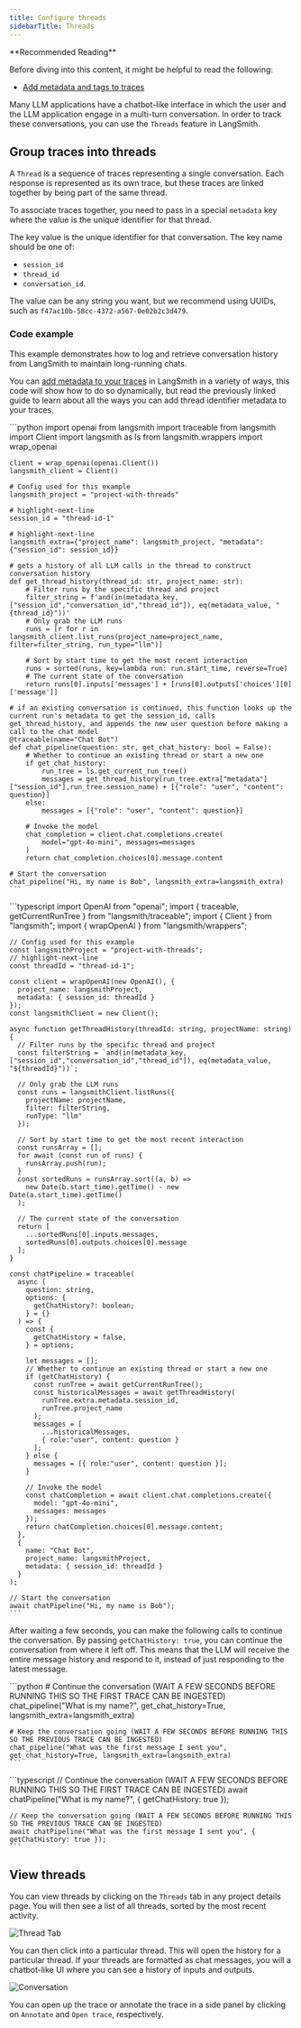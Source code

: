 ```yaml
---
title: Configure threads
sidebarTitle: Threads
---
```


<Tip>
**Recommended Reading**

Before diving into this content, it might be helpful to read the following:

- [Add metadata and tags to traces](./add-metadata-tags)

</Tip>

Many LLM applications have a chatbot-like interface in which the user and the LLM application engage in a multi-turn conversation. In order to track these conversations, you can use the `Threads` feature in LangSmith.

## Group traces into threads

A `Thread` is a sequence of traces representing a single conversation. Each response is represented as its own trace, but these traces are linked together by being part of the same thread.

To associate traces together, you need to pass in a special `metadata` key where the value is the unique identifier for that thread.

The key value is the unique identifier for that conversation.
The key name should be one of:

- `session_id`
- `thread_id`
- `conversation_id`.

The value can be any string you want, but we recommend using UUIDs, such as `f47ac10b-58cc-4372-a567-0e02b2c3d479`.

### Code example

This example demonstrates how to log and retrieve conversation history from LangSmith to maintain long-running chats.

You can [add metadata to your traces](./add-metadata-tags) in LangSmith in a variety of ways, this code will show how to do so dynamically, but read the
previously linked guide to learn about all the ways you can add thread identifier metadata to your traces.

<Tabs>
  <Tab title="Python">
    ```python
    import openai
    from langsmith import traceable
    from langsmith import Client
    import langsmith as ls
    from langsmith.wrappers import wrap_openai

    client = wrap_openai(openai.Client())
    langsmith_client = Client()

    # Config used for this example
    langsmith_project = "project-with-threads"

    # highlight-next-line
    session_id = "thread-id-1"

    # highlight-next-line
    langsmith_extra={"project_name": langsmith_project, "metadata":{"session_id": session_id}}

    # gets a history of all LLM calls in the thread to construct conversation history
    def get_thread_history(thread_id: str, project_name: str):
        # Filter runs by the specific thread and project
        filter_string = f'and(in(metadata_key, ["session_id","conversation_id","thread_id"]), eq(metadata_value, "{thread_id}"))'
        # Only grab the LLM runs
        runs = [r for r in langsmith_client.list_runs(project_name=project_name, filter=filter_string, run_type="llm")]

        # Sort by start time to get the most recent interaction
        runs = sorted(runs, key=lambda run: run.start_time, reverse=True)
        # The current state of the conversation
        return runs[0].inputs['messages'] + [runs[0].outputs['choices'][0]['message']]

    # if an existing conversation is continued, this function looks up the current run's metadata to get the session_id, calls get_thread_history, and appends the new user question before making a call to the chat model
    @traceable(name="Chat Bot")
    def chat_pipeline(question: str, get_chat_history: bool = False):
        # Whether to continue an existing thread or start a new one
        if get_chat_history:
            run_tree = ls.get_current_run_tree()
            messages = get_thread_history(run_tree.extra["metadata"]["session_id"],run_tree.session_name) + [{"role": "user", "content": question}]
        else:
            messages = [{"role": "user", "content": question}]

        # Invoke the model
        chat_completion = client.chat.completions.create(
            model="gpt-4o-mini", messages=messages
        )
        return chat_completion.choices[0].message.content

    # Start the conversation
    chat_pipeline("Hi, my name is Bob", langsmith_extra=langsmith_extra)
    ```
  </Tab>
  <Tab title="TypeScript">
    ```typescript
    import OpenAI from "openai";
    import { traceable, getCurrentRunTree } from "langsmith/traceable";
    import { Client } from "langsmith";
    import { wrapOpenAI } from "langsmith/wrappers";

    // Config used for this example
    const langsmithProject = "project-with-threads";
    // highlight-next-line
    const threadId = "thread-id-1";

    const client = wrapOpenAI(new OpenAI(), {
      project_name: langsmithProject,
      metadata: { session_id: threadId }  
    });
    const langsmithClient = new Client();

    async function getThreadHistory(threadId: string, projectName: string) {
      // Filter runs by the specific thread and project
      const filterString = `and(in(metadata_key, ["session_id","conversation_id","thread_id"]), eq(metadata_value, "${threadId}"))`;

      // Only grab the LLM runs
      const runs = langsmithClient.listRuns({
        projectName: projectName,
        filter: filterString,
        runType: "llm"
      });

      // Sort by start time to get the most recent interaction
      const runsArray = [];
      for await (const run of runs) {
        runsArray.push(run);
      }
      const sortedRuns = runsArray.sort((a, b) =>
        new Date(b.start_time).getTime() - new Date(a.start_time).getTime()
      );

      // The current state of the conversation
      return [
        ...sortedRuns[0].inputs.messages,
        sortedRuns[0].outputs.choices[0].message
      ];
    }

    const chatPipeline = traceable(
      async (
        question: string,
        options: {
          getChatHistory?: boolean;
        } = {}
      ) => {
        const {
          getChatHistory = false,
        } = options;

        let messages = [];
        // Whether to continue an existing thread or start a new one
        if (getChatHistory) {
          const runTree = await getCurrentRunTree();
          const historicalMessages = await getThreadHistory(
            runTree.extra.metadata.session_id,
            runTree.project_name
          );
          messages = [
            ...historicalMessages,
            { role:"user", content: question }
          ];
        } else {
          messages = [{ role:"user", content: question }];
        }

        // Invoke the model
        const chatCompletion = await client.chat.completions.create({
          model: "gpt-4o-mini",
          messages: messages
        });
        return chatCompletion.choices[0].message.content;
      },
      {
        name: "Chat Bot",
        project_name: langsmithProject,
        metadata: { session_id: threadId }  
      }
    );

    // Start the conversation
    await chatPipeline("Hi, my name is Bob");
    ```
  </Tab>
</Tabs>

After waiting a few seconds, you can make the following calls to continue the conversation. By passing `getChatHistory: true`,
you can continue the conversation from where it left off. This means that the LLM will receive the entire message history and respond to it,
instead of just responding to the latest message.

<Tabs>
  <Tab title="Python">
    ```python
    # Continue the conversation (WAIT A FEW SECONDS BEFORE RUNNING THIS SO THE FIRST TRACE CAN BE INGESTED)
    chat_pipeline("What is my name?", get_chat_history=True, langsmith_extra=langsmith_extra)

    # Keep the conversation going (WAIT A FEW SECONDS BEFORE RUNNING THIS SO THE PREVIOUS TRACE CAN BE INGESTED)
    chat_pipeline("What was the first message I sent you", get_chat_history=True, langsmith_extra=langsmith_extra)
    ```
  </Tab>
  <Tab title="TypeScript">
    ```typescript
    // Continue the conversation (WAIT A FEW SECONDS BEFORE RUNNING THIS SO THE FIRST TRACE CAN BE INGESTED)
    await chatPipeline("What is my name?", { getChatHistory: true });

    // Keep the conversation going (WAIT A FEW SECONDS BEFORE RUNNING THIS SO THE PREVIOUS TRACE CAN BE INGESTED)
    await chatPipeline("What was the first message I sent you", { getChatHistory: true });
    ```
  </Tab>
</Tabs>

## View threads

You can view threads by clicking on the `Threads` tab in any project details page. You will then see a list of all threads, sorted by the most recent activity.

![Thread Tab](/langsmith/images/convo-tab.png)

You can then click into a particular thread. This will open the history for a particular thread. If your threads are formatted as chat messages, you will a chatbot-like UI where you can see a history of inputs and outputs.

![Conversation](/langsmith/images/convo.png)

You can open up the trace or annotate the trace in a side panel by clicking on `Annotate` and `Open trace`, respectively.
